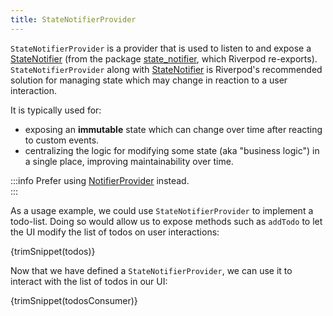 ```yaml
---
title: StateNotifierProvider
---
```



`StateNotifierProvider` is a provider that is used to listen to and expose a
[StateNotifier] (from the package [state_notifier], which Riverpod re-exports).  
`StateNotifierProvider` along with [StateNotifier] is Riverpod's recommended solution
for managing state which may change in reaction to a user interaction.

It is typically used for:

- exposing an **immutable** state which can change over time after reacting to
  custom events.
- centralizing the logic for modifying some state (aka "business logic") in a
  single place, improving maintainability over time.

:::info
Prefer using [NotifierProvider] instead.  
:::

As a usage example, we could use `StateNotifierProvider` to implement a todo-list.
Doing so would allow us to expose methods such as `addTodo` to let the UI
modify the list of todos on user interactions:

<CodeBlock>{trimSnippet(todos)}</CodeBlock>

Now that we have defined a `StateNotifierProvider`, we can use it to interact
with the list of todos in our UI:

<CodeBlock>{trimSnippet(todosConsumer)}</CodeBlock>

[state_notifier]: https://pub.dev/packages/state_notifier
[statenotifier]: https://pub.dev/documentation/state_notifier/latest/state_notifier/StateNotifier-class.html
[provider]: ./provider
[futureprovider]: ./future_provider
[notifierprovider]: ./notifier_provider
